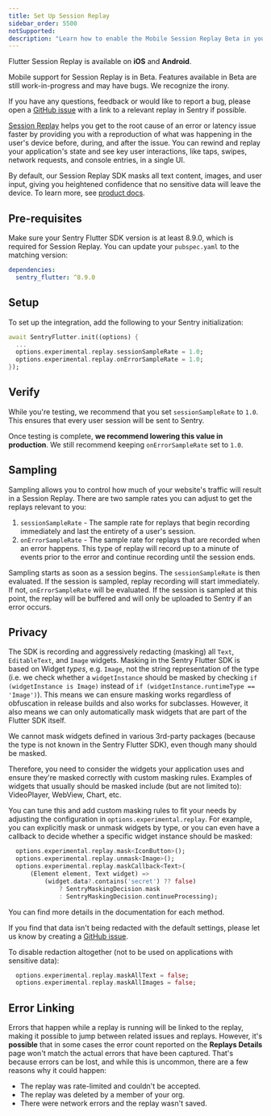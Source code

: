 ```yaml
---
title: Set Up Session Replay
sidebar_order: 5500
notSupported:
description: "Learn how to enable the Mobile Session Replay Beta in your app."
---
```


<Note>

Flutter Session Replay is available on **iOS** and **Android**.

Mobile support for Session Replay is in Beta. Features available in Beta are still work-in-progress and may have bugs. We recognize the irony.

If you have any questions, feedback or would like to report a bug, please open a [GitHub issue](https://github.com/getsentry/sentry-dart/issues/new?template=BUG_REPORT.yml) with a link to a relevant replay in Sentry if possible.

</Note>

[Session Replay](/product/explore/session-replay/) helps you get to the root cause of an error or latency issue faster by providing you with a reproduction of what was happening in the user's device before, during, and after the issue. You can rewind and replay your application's state and see key user interactions, like taps, swipes, network requests, and console entries, in a single UI.

By default, our Session Replay SDK masks all text content, images, and user input, giving you heightened confidence that no sensitive data will leave the device. To learn more, see [product docs](/product/explore/session-replay/).

## Pre-requisites

Make sure your Sentry Flutter SDK version is at least 8.9.0, which is required for Session Replay.
You can update your `pubspec.yaml` to the matching version:

```yaml
dependencies:
  sentry_flutter: ^8.9.0
```

## Setup

To set up the integration, add the following to your Sentry initialization:

```dart
await SentryFlutter.init((options) {
  ...
  options.experimental.replay.sessionSampleRate = 1.0;
  options.experimental.replay.onErrorSampleRate = 1.0;
});
```

## Verify

While you're testing, we recommend that you set `sessionSampleRate` to `1.0`. This ensures that every user session will be sent to Sentry.

Once testing is complete, **we recommend lowering this value in production**. We still recommend keeping `onErrorSampleRate` set to `1.0`.

## Sampling

Sampling allows you to control how much of your website's traffic will result in a Session Replay. There are two sample rates you can adjust to get the replays relevant to you:

1. `sessionSampleRate` - The sample rate for replays that begin recording immediately and last the entirety of a user's session.
2. `onErrorSampleRate` - The sample rate for replays that are recorded when an error happens. This type of replay will record
   up to a minute of events prior to the error and continue recording until the session ends.

Sampling starts as soon as a session begins. The `sessionSampleRate` is then evaluated. If the session is sampled, replay recording will start immediately. If not, `onErrorSampleRate` will be evaluated. If the session is sampled at this point, the replay will be buffered and will only be uploaded to Sentry if an error occurs.

## Privacy

The SDK is recording and aggressively redacting (masking) all `Text`, `EditableText`, and `Image` widgets.
Masking in the Sentry Flutter SDK is based on Widget *types*, e.g. `Image`, not the string representation of the type (i.e. we check whether
a `widgetInstance` should be masked by checking `if (widgetInstance is Image)` instead of `if (widgetInstance.runtimeType == 'Image')`).
This means we can ensure masking works regardless of obfuscation in release builds and also works for subclasses.
However, it also means we can only automatically mask widgets that are part of the Flutter SDK itself.

<Alert level="warning">
We cannot mask widgets defined in various 3rd-party packages (because the type is not known in the Sentry Flutter SDK),
even though many should be masked.

Therefore, you need to consider the widgets your application uses and ensure they're masked correctly with custom masking rules.
Examples of widgets that usually should be masked include (but are not limited to): VideoPlayer, WebView, Chart, etc.
</Alert>

You can tune this and add custom masking rules to fit your needs by adjusting the configuration in `options.experimental.replay`.
For example, you can explicitly mask or unmask widgets by type,
or you can even have a callback to decide whether a specific widget instance should be masked:

```dart
  options.experimental.replay.mask<IconButton>();
  options.experimental.replay.unmask<Image>();
  options.experimental.replay.maskCallback<Text>(
      (Element element, Text widget) =>
          (widget.data?.contains('secret') ?? false)
              ? SentryMaskingDecision.mask
              : SentryMaskingDecision.continueProcessing);
```

You can find more details in the documentation for each method.

<Note>

If you find that data isn't being redacted with the default settings, please let us know by creating a [GitHub issue](https://github.com/getsentry/sentry-dart/issues/new?template=BUG_REPORT.yml).

</Note>

To disable redaction altogether (not to be used on applications with sensitive data):

```dart
  options.experimental.replay.maskAllText = false;
  options.experimental.replay.maskAllImages = false;
```

## Error Linking

Errors that happen while a replay is running will be linked to the replay, making it possible to jump between related issues and replays. However, it's **possible** that in some cases the error count reported on the **Replays Details** page won't match the actual errors that have been captured. That's because errors can be lost, and while this is uncommon, there are a few reasons why it could happen:

- The replay was rate-limited and couldn't be accepted.
- The replay was deleted by a member of your org.
- There were network errors and the replay wasn't saved.
